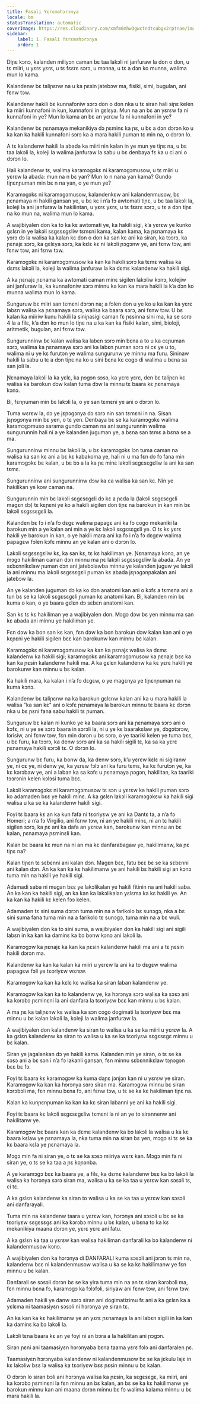 ```yaml
---
title: Fasali Yɛrɛmahɔrɔnya
locale: bm
statusTranslation: automatic
coverImage: https://res.cloudinary.com/xmfm6mhw3gwctndtcubgx2rptnae/image/upload/v1740337243/small_cover_educacion_fundamental_a051170f1c.webp
sidebar:
    label: 1. Fasali Yɛrɛmahɔrɔnya
    order: 1
---
```

Diɲɛ kɔnɔ, kalanden miliyɔn caman bɛ taa lakɔli ni janfuraw la don o don, u tɛ miiri, u yɛrɛ yɛrɛ, u tɛ fɛɛrɛ sɔrɔ, u mɔnna, u tɛ a dɔn ko munna, walima mun lo kama.

Kalandenw bɛ taliɲɛnw na u ka ɲɛsin jatebɔw ma, fisiki, simi, bugulan, ani fɛnw tɔw.

Kalandenw hakili bɛ kunnafoniw sɔrɔ don o don nka u tɛ siran hali siɲɛ kelen ka miiri kunnafoni in kun, kunnafoni in gɛlɛya. Mun na an bɛ an yɛrɛw fa ni kunnafoni in ye? Mun lo kama an bɛ an yɛrɛw fa ni kunnafoni in ye?

Kalandenw bɛ ɲɛnamaya mekanikiya dɔ ɲɛminɛ ka ɲɛ, u bɛ a dɔn dɔrɔn ko u ka kan ka hakili kunnafoni sɔrɔ ka a mara hakili ɲuman tɛ min na, o dɔrɔn lo.

A tɛ kalandenw hakili la abada ka miiri nin kalan in ye mun ye tiɲɛ na, u bɛ taa lakɔli la, koleji la walima janfuraw la sabu u bɛ denbaya fɛ ka u ci ani o dɔrɔn lo.

Hali kalandenw tɛ, walima karamɔgɔkɛ ni karamɔgɔmusow, u tɛ miiri u yɛrɛw la abada: mun na n bɛ yan? Mun lo n nana yan kama? Gundo tiɲɛnɲuman min bɛ n na yan, o ye mun ye?

Karamɔgɔkɛ ni karamɔgɔmusow, kalandenkɛw ani kalandenmusow, bɛ ɲɛnamaya ni hakili gansan ye, u bɛ kɛ i n’a fɔ awtomati tiɲɛ, u bɛ taa lakɔli la, koleji la ani janfuraw la hakilintan, u yɛrɛ yɛrɛ, u tɛ fɛɛrɛ sɔrɔ, u tɛ a dɔn tiɲɛ na ko mun na, walima mun lo kama.

A wajibiyalen don ka to ka kɛ awtomati ye, ka hakili sigi, k’a yɛrɛw ye kunko gɛlɛn in ye lakɔli sɛgɛsɛgɛliw tɛmɛni kama, kalan kama, ka ɲɛnamaya kɛ yɔrɔ dɔ la walisa ka kalan kɛ don o don ka san kɛ ani ka siran, ka tɔɔrɔ, ka ɲɛnajɛ sɔrɔ, ka gɛlɛya sɔrɔ, ka kɛlɛ kɛ ni lakɔli ɲɔgɔnw ye, ani fɛnw tɔw, ani fɛnw tɔw, ani fɛnw tɔw.

Karamɔgɔkɛ ni karamɔgɔmusow ka kan ka hakili sɔrɔ ka tɛmɛ walisa ka dɛmɛ lakɔli la, koleji la walima janfuraw la ka dɛmɛ kalandenw ka hakili sigi.

A ka ɲɛnajɛ ɲɛnama ka awtomati caman minɛ sigilen lakɔliw kɔnɔ, kolejiw ani janfuraw la, ka kunnafoniw sɔrɔ minnu ka kan ka mara hakili la k’a dɔn ko munna walima mun lo kama.

Sunguruw bɛ miiri san tɛmɛni dɔrɔn na; a fɔlen don u ye ko u ka kan ka yɛrɛ labɛn walisa ka ɲɛnamaya sɔrɔ, walisa ka baara sɔrɔ, ani fɛnw tɔw. U bɛ kalan ka miiriw kunu hakili la siniɲasigi caman fɛ ɲɛsinna sini ma, ka se sɔrɔ 4 la a filɛ, k’a dɔn ko mun lo tiɲɛ na u ka kan ka fisiki kalan, simi, bioloji, aritmetik, bugulan, ani fɛnw tɔw.

Sungurunninw bɛ kalan walisa ka labɛn sɔrɔ min bɛna a to u ka cɛɲuman sɔrɔ, walima ka ɲɛnamaya sɔrɔ ani ka labɛn ɲuman sɔrɔ ni cɛ ye u to, walima ni u ye kɛ furutɔn ye walima sungurunw ye minnu ma furu. Sininaw hakili la sabu u tɛ a dɔn tiɲɛ na ko u sini bɛna kɛ cogo di walima u bɛna sa san joli la.

Ɲɛnamaya lakɔli la ka yɛlɛ, ka ɲɔgɔn sɔsɔ, ka yɛrɛ yɛrɛ, den bɛ taliɲɛn kɛ walisa ka barokun dɔw kalan tuma dɔw la minnu tɛ baara kɛ ɲɛnamaya kɔnɔ.

Bi, fɛnɲuman min bɛ lakɔli la, o ye san tɛmɛni ye ani o dɔrɔn lo.

Tuma wɛrɛw la, dɔ ye jɛɲɔgɔnya dɔ sɔrɔ nin san tɛmɛni in na. Sisan jɛɲɔgɔnya min bɛ yen, o tɛ yen. Denbaya bɛ se ka karamɔgɔkɛ walima karamɔgɔmuso sarama gundo caman na ani sungurunnin walima sungurunnin hali ni a ye kalanden juguman ye, a bɛna san tɛmɛ a bɛna se a ma.

Sungurunninw minnu bɛ lakɔli la, u bɛ karamɔgɔkɛ lɔn tuma caman na walisa ka san kɛ ani a bɛ kɛ kabakoma ye, hali ni u ma fɛn dɔ fɔ fana min karamɔgɔkɛ bɛ kalan, u bɛ bɔ a la ka ɲɛ minɛ lakɔli sɛgɛsɛgɛliw la ani ka san tɛmɛ.

Sungurunninw ani sungurunninw dɔw ka ca walisa ka san kɛ. Nin ye hakilikan ye kow caman na.

Sungurunnin min bɛ lakɔli sɛgɛsɛgɛli dɔ kɛ a ɲɛda la (lakɔli sɛgɛsɛgɛli magɛn dɔ) tɛ kɛɲɛni ye ko a hakili sigilen don tiɲɛ na barokun in kan min bɛ lakɔli sɛgɛsɛgɛli la.

Kalanden bɛ fɔ i n’a fɔ dɛgɛ walima papagɛ ani ka fɔ cogo mekaniki la barokun min a ye kalan ani min a ye kɛ lakɔli sɛgɛsɛgɛli ye. O tɛ kɛ yɛrɛ hakili ye barokun in kan, o ye hakili mara ani ka fɔ i n’a fɔ dɛgɛw walima papagɛw fɔlen kɔfɛ minnu an ye kalan ani o dɔrɔn lo.

Lakɔli sɛgɛsɛgɛliw kɛ, ka san kɛ, tɛ kɛ hakiliman ye. Ɲɛnamaya kɔnɔ, an ye mɔgɔ hakiliman caman dɔn minnu ma ɲɛ lakɔli sɛgɛsɛgɛliw la abada. An ye sɛbɛnnikɛlaw ɲuman dɔn ani jatebɔlawba minnu ye kalanden juguw ye lakɔli la ani minnu ma lakɔli sɛgɛsɛgɛli ɲuman kɛ abada jɛɲɔgɔnɲakalan ani jatebɔw la.

An ye kalanden juguman dɔ ka ko dɔn anatomi kan ani o kɔfɛ a tɛmɛna ani a tun bɛ se ka lakɔli sɛgɛsɛgɛli ɲuman kɛ anatomi kan. Bi, kalanden min bɛ kuma o kan, o ye baara gɛlɛn dɔ sɛbɛn anatomi kan.

San kɛ tɛ kɛ hakiliman ye a wajibiyalen don. Mɔgɔ dɔw bɛ yen minnu ma san kɛ abada ani minnu ye hakiliman ye.

Fɛn dɔw ka bon san kɛ kan, fɛn dɔw ka bon barokun dɔw kalan kan ani o ye kɛɲɛni ye hakili sigilen bɛɛ kan barokunw kan minnu bɛ kalan.

Karamɔgɔkɛ ni karamɔgɔmusow ka kan ka ɲɛnajɛ walisa ka dɛmɛ kalandenw ka hakili sigi; karamɔgɔkɛ ani karamɔgɔmusow ka ɲɛnajɛ bɛɛ ka kan ka ɲɛsin kalandenw hakili ma. A ka gɛlɛn kalandenw ka kɛ yɛrɛ hakili ye barokunw kan minnu u bɛ kalan.

Ka hakili mara, ka kalan i n’a fɔ dɛgɛw, o ye magɛnya ye tiɲɛnɲuman na kuma kɔnɔ.

Kalandenw bɛ taliɲɛnw na ka barokun gɛlɛnw kalan ani ka u mara hakili la walisa "ka san kɛ" ani o kɔfɛ ɲɛnamaya la barokun minnu tɛ baara kɛ dɔrɔn nka u bɛ ɲɛni fana sabu hakili tɛ ɲuman.

Sunguruw bɛ kalan ni kunko ye ka baara sɔrɔ ani ka ɲɛnamaya sɔrɔ ani o kɔfɛ, ni u ye se sɔrɔ baara in sɔrɔli la, ni u ye kɛ baarakɛlaw ye, dɔgɔtɔrɔw, lɔrisiw, ani fɛnw tɔw, fɛn min dɔrɔn u bɛ sɔrɔ, o ye taariki kelen ye tuma bɛɛ, u bɛ furu, ka tɔɔrɔ, ka denw sɔrɔ ani ka sa hakili sigili tɛ, ka sa ka yɛrɛ ɲɛnamaya hakili sɔrɔli tɛ. O dɔrɔn lo.

Sungurunw bɛ furu, ka bonw da, ka denw sɔrɔ, k’u yɛrɛw kɛlɛ ni sigiranw ye, ni cɛ ye, ni denw ye, ka yɛrɛw fɔlɔ ani ka furu tɛmɛ, ka kɛ furutɔn ye, ka kɛ kɔrɔbaw ye, ani a laban ka sa kɔfɛ u ɲɛnamaya ɲɔgɔn, hakilitan, ka taariki tɔɔrɔnin kelen kɔlɔsi tuma bɛɛ.

Lakɔli karamɔgɔkɛ ni karamɔgɔmusow tɛ sɔn u yɛrɛw ka hakili ɲuman sɔrɔ ko adamaden bɛɛ ye hakili minɛ. A ka gɛlɛn lakɔli karamɔgɔkɛw ka hakili sigi walisa u ka se ka kalandenw hakili sigi.

Foyi tɛ baara kɛ an ka kun fafa ni tɛoriyɛw ye ani ka Dantɛ ta, a n’a fɔ Homeri; a n’a fɔ Virgilio, ani fɛnw tɔw, ni an ye hakili minɛ, ni an tɛ hakili sigilen sɔrɔ, ka ɲɛ ani ka dafa an yɛrɛw kan, barokunw kan minnu an bɛ kalan, ɲɛnamaya ɲɛminɛli kan.

Kalan bɛ baara kɛ mun na ni an ma kɛ danfarabagaw ye, hakilimanw, ka ɲɛ tiɲɛ na?

Kalan tiɲɛn tɛ sɛbɛnni ani kalan dɔn. Magɛn bɛɛ, fatu bɛɛ bɛ se ka sɛbɛnni ani kalan dɔn. An ka kan ka kɛ hakilimanw ye ani hakili bɛ hakili sigi an kɔnɔ tuma min na hakili ye hakili sigi.

Adamadi saba ni mugan bɛɛ ye lakɔlikalan ye hakili fitinin na ani hakili saba. An ka kan ka hakili sigi, an ka kan ka lakɔlikalan yɛlɛma ka kɛ hakili ye. An ka kan ka hakili kɛ kelen fɔɔ kelen.

Adamaden tɛ sini suma dɔrɔn tuma min na a farikolo bɛ sunɔgɔ, nka a bɛ sini suma fana tuma min na a farikolo tɛ sunɔgɔ, tuma min na a bɛ wuli.

A wajibiyalen don ka to sini suma, a wajibiyalen don ka hakili sigi ani sigili labɛn in ka kan ka daminɛ ka bɔ bonw kɔnɔ ani lakɔli la.

Karamɔgɔw ka ɲɛnajɛ ka kan ka ɲɛsin kalandenw hakili ma ani a tɛ ɲɛsin hakili dɔrɔn ma.

Kalandenw ka kan ka kalan ka miiri u yɛrɛw la ani ka to dɛgɛw walima papagɛw fɔli ye tɛoriyɛw wɛrɛw.

Karamɔgɔw ka kan ka kɛlɛ kɛ walisa ka siran laban kalandenw ye.

Karamɔgɔw ka kan ka to kalandenw ye, ka hɔrɔnya sɔrɔ walisa ka sɔsɔ ani ka kɔrɔbɔ ɲɛminɛni la ani danfara la tɛoriyɛw bɛɛ kan minnu u bɛ kalan.

A ma ɲɛ ka taliɲɛnw kɛ walisa ka sɔn cogo dogimati la tɛoriyɛw bɛɛ ma minnu u bɛ kalan lakɔli la, koleji la walima janfuraw la.

A wajibiyalen don kalandenw ka siran to walisa u ka se ka miiri u yɛrɛw la. A ka gɛlɛn kalandenw ka siran to walisa u ka se ka tɛoriyɛw sɛgɛsɛgɛ minnu u bɛ kalan.

Siran ye jagalankan dɔ ye hakili kama. Kalanden min ye siran, o tɛ se ka sɔsɔ ani a bɛ sɔn i n’a fɔ lakanli gansan, fɛn minnu sɛbɛnnikɛlaw tɔɲɔgɔn bɛɛ bɛ fɔ.

Foyi tɛ baara kɛ karamɔgɔw ka kuma daɲɛ jɔnjɔn kan ni u yɛrɛw ye siran. Karamɔgɔw ka kan ka hɔrɔnya sɔrɔ siran ma. Karamɔgɔw minnu bɛ siran kɔrɔbɔli ma, fɛn minnu bɛna fɔ, ani fɛnw tɔw, u tɛ se ka kɛ hakiliman tiɲɛ na.

Kalan ka kunɲɛnɲuman ka kan ka kɛ siran labanni ye ani ka hakili sigi.

Foyi tɛ baara kɛ lakɔli sɛgɛsɛgɛliw tɛmɛni la ni an ye to sirannenw ani hakilitanw ye.

Karamɔgɔw bɛ baara kan ka dɛmɛ kalandenw ka bɔ lakɔli la walisa u ka kɛ baara kɛlaw ye ɲɛnamaya la, nka tuma min na siran bɛ yen, mɔgɔ si tɛ se ka kɛ baara kɛla ye ɲɛnamaya la.

Mɔgɔ min fa ni siran ye, o tɛ se ka sɔsɔ miiriya wɛrɛ kan. Mɔgɔ min fa ni siran ye, o tɛ se ka taa a ɲɛ koɲɔnba.

A ye karamɔgɔ bɛɛ ka baara ye, a filɛ, ka dɛmɛ kalandenw bɛɛ ka bɔ lakɔli la walisa ka hɔrɔnya sɔrɔ siran ma, walisa u ka se ka taa u yɛrɛw kan sɔsɔli tɛ, ci tɛ.

A ka gɛlɛn kalandenw ka siran to walisa u ka se ka taa u yɛrɛw kan sɔsɔli ani danfarayali.

Tuma min na kalandenw taara u yɛrɛw kan, hɔrɔnya ani sɔsɔli u bɛ se ka tɛoriyɛw sɛgɛsɛgɛ ani ka kɔrɔbɔ minnu u bɛ kalan, u bɛna to ka kɛ mekanikiya maana dɔrɔn ye, yɛrɛ yɛrɛ ani fatu.

A ka gɛlɛn ka taa u yɛrɛw kan walisa hakiliman danfarali ka bɔ kalandenw ni kalandenmusow kɔnɔ.

A wajibiyalen don ka hɔrɔnya di DANFARALI kuma sɔsɔli ani jɔrɔn tɛ min na, kalandenw bɛɛ ni kalandenmusow walisa u ka se ka kɛ hakilimanw ye fɛn minnu u bɛ kalan.

Danfarali se sɔsɔli dɔrɔn bɛ se ka yira tuma min na an tɛ siran kɔrɔbɔli ma, fɛn minnu bɛna fɔ, karamɔgɔ ka fɔlɔfɔli, siriyaw ani fɛnw tɔw, ani fɛnw tɔw.

Adamaden hakili ye danw sɔrɔ siran ani dogimatizimu fɛ ani a ka gɛlɛn ka a yɛlɛma ni taamasiyɛn sɔsɔli ni hɔrɔnya ye siran tɛ.

An ka kan ka kɛ hakilimanw ye an yɛrɛ ɲɛnamaya la ani labɛn sigili in ka kan ka daminɛ ka bɔ lakɔli la.

Lakɔli tɛna baara kɛ an ye foyi ni an bɔra a la hakilitan ani ɲɔgɔn.

Siran ɲɛni ani taamasiyɛn hɔrɔnyaba bɛna taama yɛrɛ fɔlɔ ani danfaralen ɲɛ.

Taamasiyɛn hɔrɔnyaba kalandenw ni kalandenmusow bɛ se ka jɛkulu lajɛ in kɛ lakɔliw bɛɛ la walisa ka tɛoriyɛw bɛɛ ɲɛsin minnu u bɛ kalan.

O dɔrɔn lo siran bɔli ani hɔrɔnya walisa ka ɲɛsin, ka sɛgɛsɛgɛ, ka miiri, ani ka kɔrɔbɔ ɲɛminɛni la fɛn minnu an bɛ kalan, an bɛ se ka kɛ hakilimanw ye barokun minnu kan ani maana dɔrɔn minnu bɛ fɔ walima kalama minnu u bɛ mara hakili la.

